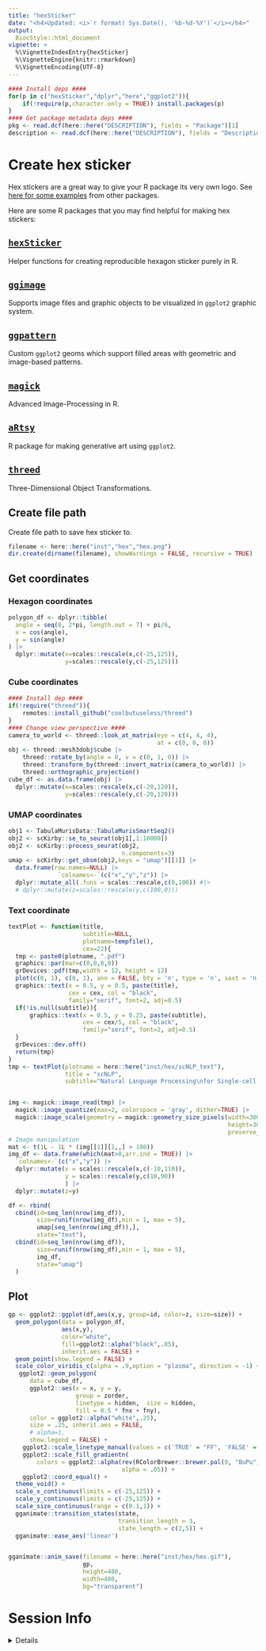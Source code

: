 ```yaml
---
title: "hexSticker"
date: "<h4>Updated: <i>`r format( Sys.Date(), '%b-%d-%Y')`</i></h4>"
output:
  BiocStyle::html_document
vignette: >
  %\VignetteIndexEntry{hexSticker}
  %\VignetteEngine{knitr::rmarkdown}
  %\VignetteEncoding{UTF-8}
---
```


```r
#### Install deps ####
for(p in c("hexSticker","dplyr","here","ggplot2")){
    if(!require(p,character.only = TRUE)) install.packages(p)     
}
#### Get package metadata deps ####
pkg <- read.dcf(here::here("DESCRIPTION"), fields = "Package")[1]
description <- read.dcf(here::here("DESCRIPTION"), fields = "Description")[1]
```

# Create hex sticker

Hex stickers are a great way to give your R package its very own logo. 
See [here for some examples](http://hexb.in/) from other packages. 

Here are some R packages that you may find helpful for making hex stickers:

## [`hexSticker`](https://github.com/GuangchuangYu/hexSticker)  
Helper functions for creating reproducible hexagon sticker purely in R.

## [`ggimage`](https://github.com/GuangchuangYu/ggimage) 
Supports image files and graphic objects to be visualized in `ggplot2` graphic system.

## [`ggpattern`](https://coolbutuseless.github.io/package/ggpattern/)
Custom `ggplot2` geoms which support filled areas with geometric and image-based patterns.

## [`magick`](https://cran.r-project.org/web/packages/magick/vignettes/intro.html)
Advanced Image-Processing in R.

## [`aRtsy`](https://github.com/koenderks/aRtsy)
R package for making generative art using `ggplot2`.

## [`threed`](https://github.com/coolbutuseless/threed)
Three-Dimensional Object Transformations.

## Create file path

Create file path to save hex sticker to.

```r
filename <- here::here("inst","hex","hex.png")
dir.create(dirname(filename), showWarnings = FALSE, recursive = TRUE)
```

## Get coordinates

### Hexagon coordinates

```r
polygon_df <- dplyr::tibble(
  angle = seq(0, 2*pi, length.out = 7) + pi/6,
  x = cos(angle),
  y = sin(angle)
) |>
  dplyr::mutate(x=scales::rescale(x,c(-25,125)),
                y=scales::rescale(y,c(-25,125))) 
```

### Cube coordinates

```r
#### Install dep ####
if(!require("threed")){
    remotes::install_github("coolbutuseless/threed")
}
#### Change view perspective ####
camera_to_world <- threed::look_at_matrix(eye = c(4, 4, 4), 
                                          at = c(0, 0, 0)) 
obj <- threed::mesh3dobj$cube |>
    threed::rotate_by(angle = 0, v = c(0, 1, 0)) |>
    threed::transform_by(threed::invert_matrix(camera_to_world)) |>
    threed::orthographic_projection()
cube_df <- as.data.frame(obj) |>
  dplyr::mutate(x=scales::rescale(x,c(-20,120)),
                y=scales::rescale(y,c(-20,120)))  
```

### UMAP coordinates 

```r
obj1 <- TabulaMurisData::TabulaMurisSmartSeq2()
obj2 <- scKirby::se_to_seurat(obj1[,1:10000])
obj2 <- scKirby::process_seurat(obj2,
                                n.components=3)
umap <- scKirby::get_obsm(obj2,keys = "umap")[[1]] |>
  data.frame(row.names=NULL) |>
              `colnames<-`(c("x","y","z")) |>
  dplyr::mutate_all(.funs = scales::rescale,c(0,100)) #|>
  # dplyr::mutate(z=scales::rescale(y,c(100,0)))
```

### Text coordinate

```r
textPlot <- function(title,
                     subtitle=NULL,
                     plotname=tempfile(),
                     cex=22){
  tmp <- paste0(plotname, ".pdf")
  graphics::par(mar=c(0,0,0,0))
  grDevices::pdf(tmp,width = 12, height = 12)
  plot(c(0, 1), c(0, 1), ann = FALSE, bty = 'n', type = 'n', xaxt = 'n', yaxt = 'n')
  graphics::text(x = 0.5, y = 0.5, paste(title), 
                 cex = cex, col = "black",
                 family="serif", font=2, adj=0.5)
  if(!is.null(subtitle)){
      graphics::text(x = 0.5, y = 0.25, paste(subtitle), 
                     cex = cex/5, col = "black",
                     family="serif", font=2, adj=0.5) 
  }
  grDevices::dev.off()
  return(tmp)
}
tmp <- textPlot(plotname = here::here("inst/hex/scNLP_text"),
                title = "scNLP",
                subtitle="Natural Language Processing\nfor Single-cell Omics") 


img <- magick::image_read(tmp) |>
  magick::image_quantize(max=2, colorspace = 'gray', dither=TRUE) |>
  magick::image_scale(geometry = magick::geometry_size_pixels(width=300, 
                                                              height=300, 
                                                              preserve_aspect=TRUE)) |> magick::image_rotate(degrees = 90)
# Image manipulation
mat <- t(1L - 1L * (img[[1]][1,,] > 180))
img_df <- data.frame(which(mat>0,arr.ind = TRUE)) |>
  `colnames<-`(c("x","y")) |>
  dplyr::mutate(x = scales::rescale(x,c(-10,110)),
                y = scales::rescale(y,c(10,90))
                ) |>
  dplyr::mutate(z=y)

df <- rbind(
  cbind(id=seq_len(nrow(img_df)),
        size=runif(nrow(img_df),min = 1, max = 5),
        umap[seq_len(nrow(img_df)),],
        state="text"),
  cbind(id=seq_len(nrow(img_df)),
        size=runif(nrow(img_df),min = 1, max = 5),
        img_df,
        state="umap")
  )
```

## Plot

```r
gp <- ggplot2::ggplot(df,aes(x,y, group=id, color=z, size=size)) +
  geom_polygon(data = polygon_df,
               aes(x,y),
               color="white", 
               fill=ggplot2::alpha("black",.85),
               inherit.aes = FALSE) + 
  geom_point(show.legend = FALSE) +
  scale_color_viridis_c(alpha = .9,option = "plasma", direction = -1) + 
   ggplot2::geom_polygon(
      data = cube_df,
      ggplot2::aes(x = x, y = y, 
                   group = zorder, 
                   linetype = hidden,  size = hidden,
                   fill = 0.5 * fnx + fny), 
      color = ggplot2::alpha("white",.25),
      size = .25, inherit.aes = FALSE,
      # alpha=1,
      show.legend = FALSE) +
    ggplot2::scale_linetype_manual(values = c('TRUE' = "FF", 'FALSE' = 'solid')) +
    ggplot2::scale_fill_gradientn(
        colors = ggplot2::alpha(rev(RColorBrewer::brewer.pal(9, "BuPu")), 
                                alpha = .05)) +  
    ggplot2::coord_equal() +  
  theme_void() +
  scale_x_continuous(limits = c(-25,125)) +
  scale_y_continuous(limits = c(-25,125)) +
  scale_size_continuous(range = c(0.1,1)) +
  gganimate::transition_states(state,
                               transition_length = 3, 
                               state_length = c(2,5)) +
  gganimate::ease_aes('linear') 


gganimate::anim_save(filename = here::here("inst/hex/hex.gif"),
                     gp,
                     height=480,
                     width=480,
                     bg="transparent")
```
 


# Session Info 

<details> 

```r
utils::sessionInfo()
```

</details>  
